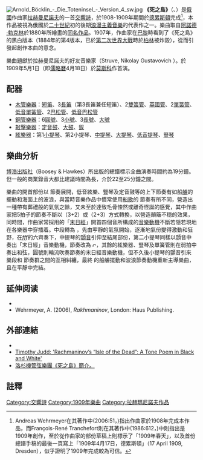 {{NoteTA
|G1=Music
}}
[[File:Arnold_Böcklin_-_Die_Toteninsel_-_Version_4_sw.jpg|right]]
'''《死之島》'''（{{lang-en|'''''Isle of the Dead'''''}}、{{lang-ru|Остров мёртвых}}）是[[俄國|俄國]]作曲家[[拉赫曼尼諾夫|拉赫曼尼諾夫]]的一首[[交響詩|交響詩]]，於1908-1909年期間於[[德累斯頓|德累斯頓]]完成<ref>Andreas Wehrmeyer在其著作中(2006:51，{{ISBN|1-904-34150-0}})指出作曲家於1908年完成本作品，而François-René Tranchefort則在其著作中(1986:612，{{ISBN|2-213-01638-0}})中則指出是1909年創作，至於從作曲家的部份草稿上則標示了「1909年春天」，以及首份總譜手稿的最後一頁寫上「1909年4月17日，德累斯頓」（17 April 1909, Dresden），似乎證明了1909年完成較為可信。</ref>，本作品被視為俄國於[[二十世紀|二十世紀]]初的後期[[浪漫主義音樂|浪漫主義音樂]]的代表作之一。樂曲取自[[阿諾德·勃克林|阿諾德·勃克林]]於1880年所繪畫的[[死之島|同名作品]]。1907年，作曲家在[[巴黎|巴黎]]時看到了《死之島》的黑白版本（1884年的第4版本，已於[[第二次世界大戰|第二次世界大戰]]時於[[柏林|柏林]]被炸毀），從而引發起創作本曲的意念。

樂曲題獻於拉赫曼尼諾夫的好友音樂家{{link-ru|尼古拉·古斯搭禾域·斯特魯維|Струве,_Николай_Густавович|斯特魯維}}（Struve, Nikolay Gustavovich ）。於1909年5月1日（即[[儒略曆|儒略曆]]4月18日）於[[莫斯科|莫斯科]]作首演。

==配器==
*[[木管樂器|木管樂器]]：[[短笛|短笛]]、3[[長笛|長笛]]（第3長笛兼任短笛）、2[[雙簧管|雙簧管]]、[[英國管|英國管]]、2[[單簧管|單簧管]]、[[低音單簧管|低音單簧管]]、2[[巴松管|巴松管]]、[[低音巴松管|低音巴松管]]
*[[銅管樂器|銅管樂器]]：6[[圓號|圓號]]、3[[小號|小號]]、3[[長號|長號]]、[[大號|大號]]
*[[敲擊樂器|敲擊樂器]]：[[定音鼓|定音鼓]]、[[大鼓|大鼓]]、[[鈸|鈸]]
*[[絃樂器|絃樂器]]：第1[[小提琴|小提琴]]、第2小提琴、[[中提琴|中提琴]]、[[大提琴|大提琴]]、[[低音提琴|低音提琴]]、[[豎琴|豎琴]]

==樂曲分析==
[[博浩出版社|博浩出版社]]（Boosey & Hawkes）所出版的總譜標示全曲演奏時間約為19分鐘。但一般的商業錄音大都比建議時間為長，介於22至25分鐘之間。

樂曲的開首部份以 {{music|time|5|8}} 節奏展開，低音絃樂、豎琴及定音鼓等的上下節奏有如船[[艣|艣]]的擺動和海面上的波浪，與當時音樂作品中慣常使用[[船歌|船歌]]的 {{music|time|6|8}} 節奏有所不同，營造出一種帶有葬禮般的氣氛之餘，又未至於達致毛骨悚然或離奇怪誕的感覺，其中作曲家把5拍子的節奏不斷以（3+2）或（2+3）方式轉換，以營造顛簸不穏的效果，同時間，作曲家常採用的「[[末日經|末日經]]」開首四個音所構成的[[音樂動機|音樂動機]]不斷若隠若現地在各樂器中穿插着。中段轉為 {{music|time|3|4}}，先由寕靜的氣氛開始，逐漸地氣份變得激動和狂野，在''fff''的六齊奏下，中提琴的[[顫音|顫音]]引伸至結尾部份，第二小提琴同樣以顫音中奏出「末日經」音樂動機，節奏改為 [[File:Commontime.svg|10px]]，其餘的絃樂器、豎琴及單簧管則在弱拍中奏出和弦，圓號則輪流吹奏{{link-en|增值 (音樂)|Augmentation (music)|增值}}節奏的末日經音樂動機，但不久後小提琴的顫音引來 {{music|time|3|4}} 樂段和 {{music|time|5|8}} 節奏群之間的互相糾纏，最終 {{music|time|5|8}} 的船艣擺動和波浪節奏動機重新主導樂曲，且在平靜中完結。

==延伸阅读==
* {{cite web|url=http://www.pittsburghsymphony.org/pghsymph.nsf/0/94A867156A863CF78525707C0053B268 |title=Mellon Grand Classics: Sublime & Spectacular |access-date=2007-07-07 |last=Rodda |first=Richard E. |url-status=bot: unknown |archive-url=https://web.archive.org/web/20051219234351/http://www.pittsburghsymphony.org/pghsymph.nsf/0/94A867156A863CF78525707C0053B268 |archive-date=2005-12-19}}
* Wehrmeyer, A. (2006), ''Rakhmaninov'', London: Haus Publishing.

==外部連結==
* {{IMSLP2|work=Isle of the Dead, Op.29 (Rachmaninoff, Sergei)|cname=拉赫曼尼諾夫《死之島》，作品29}}
* [https://thelistenersclub.com/2019/09/18/rachmaninovs-isle-of-the-dead-a-tone-poem-in-black-and-white/ Timothy Judd: 'Rachmaninov’s “Isle of the Dead”: A Tone Poem in Black and White'] {{Wayback|url=https://thelistenersclub.com/2019/09/18/rachmaninovs-isle-of-the-dead-a-tone-poem-in-black-and-white/ |date=20201202121710 }}{{en}}
* [https://www.laphil.com/musicdb/pieces/423/isle-of-the-dead 洛杉機管弦樂團《死之島》簡介。] {{Wayback|url=https://www.laphil.com/musicdb/pieces/423/isle-of-the-dead |date=20201126074813 }}{{en}}

==註釋==
{{reflist}}

{{Authority control}}
{{DEFAULTSORT:Isle of the Dead}}
[[Category:交響詩|Category:交響詩]]
[[Category:1909年樂曲|Category:1909年樂曲]]
[[Category:拉赫瑪尼諾夫作品|Category:拉赫瑪尼諾夫作品]]